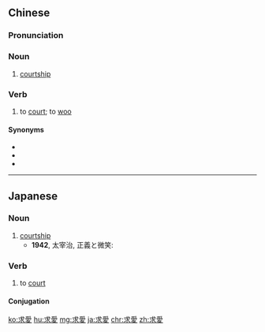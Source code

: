 {{also|求爱}}
==Chinese==
{{zh-forms|s=求爱}}

===Pronunciation===
{{zh-pron
|m=qiú'ài
|c=kau4 oi3
|mn=kiû-ài
|cat=n,v
}}

===Noun===
{{zh-noun}}

# [[courtship]]

===Verb===
{{zh-verb}}

# to [[court]]; to [[woo]]

====Synonyms====
* {{zh-l|結歡}}
* {{zh-l|談戀愛}}
* {{zh-l|追求}}

----

==Japanese==
{{ja-kanjitab|きゅう|あい|yomi=on}}

===Noun===
{{ja-noun|きゅうあい}}

# [[courtship]]
#* '''1942''', 太宰治, 正義と微笑:
#*: {{ja-usex|杉野さんの'''求愛'''の形式は、ただ、ひいと泣いてみせる事である。|すぎの-さん の '''きゅうあい''' の けいしき は、 ただ、 ひい と ないて みせる こと で ある。|Ms. Sugino's method of courtship is simply to cry in front of them.}}

===Verb===
{{ja-verb-suru|きゅうあい}}

# to [[court]]

====Conjugation====
{{ja-suru|きゅうあい}}

[[ko:求愛]]
[[hu:求愛]]
[[mg:求愛]]
[[ja:求愛]]
[[chr:求愛]]
[[zh:求愛]]